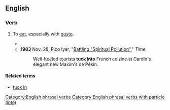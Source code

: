 ==English==

===Verb===
{{head|en|verb|phrasal verb}}

# {{lb|en|transitive}} To [[eat]], especially with [[gusto]].
#* {{quote-text|en|year=1839|author=[[w:Charles_Dickens|Charles Dickens]]|title=Nicholas Nickleby|chapter=39|passage=If you'll just let little Wackford '''tuck into''' something fat, I'll be obliged to you.}}
#* '''1983''' Nov. 28, Pico Iyer, "[http://www.time.com/time/magazine/article/0,9171,926379,00.html Battling "Spiritual Pollution"]," ''Time'':
#*: Well-heeled tourists '''tuck into''' French cuisine at Cardin's elegant new Maxim's de Pékin.

====Related terms====
* [[tuck in]]

[[Category:English phrasal verbs]]
[[Category:English phrasal verbs with particle (into)]]